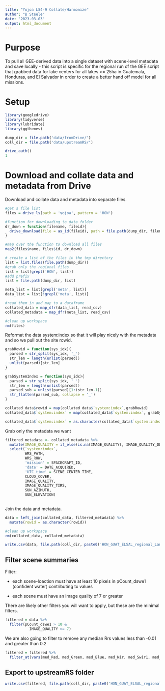 ```yaml
---
title: "Yojoa LS4-9 Collate/Harmonize"
author: "B Steele"
date: "2023-03-03"
output: html_document
---
```


# Purpose

To pull all GEE-derived data into a single dataset with scene-level metadata and save locally - this script is specific for the regional run of the GEE script that grabbed data for lake centers for all lakes \>= 25ha in Guatemala, Honduras, and El Salvador in order to create a better hand off model for all missions.

# Setup

```r
library(googledrive)
library(tidyverse)
library(lubridate)
library(ggthemes)

dump_dir = file.path('data/fromDrive/')
coll_dir = file.path('data/upstreamRS/')

drive_auth()
1
```

# Download and collate data and metadata from Drive

Download and collate data and metadata into separate files.

```r
#get a file list
files = drive_ls(path = 'yojoa', pattern = 'HON')

#function for downloading to data folder
dr_down = function(filename, fileid){
  drive_download(file = as_id(fileid), path = file.path(dump_dir, filename), overwrite = T)
}

#map over the function to download all files
map2(files$name, files$id, dr_down)

# create a list of the files in the tmp directory
list = list.files(file.path(dump_dir))
#grab only the regional files
list = list[grepl('HON', list)]
#add prefix
list = file.path(dump_dir, list)

meta_list = list[grepl('meta', list)]
data_list = list[!grepl('meta', list)]

#read them in and map to a dataframe
collated_data = map_dfr(data_list, read_csv)
collated_metadata = map_dfr(meta_list, read_csv)

#clean up workspace
rm(files)
```

Reformat the data system:index so that it will play nicely with the metadata and so we pull out the site rowid.

```r
grabRowid = function(sys_idx){
  parsed = str_split(sys_idx, '_')
  str_len = length(unlist(parsed))
  unlist(parsed)[str_len]
}

grabSystemIndex = function(sys_idx){
  parsed = str_split(sys_idx, '_')
  str_len = length(unlist(parsed))
  parsed_sub = unlist(parsed)[1:(str_len-1)]
  str_flatten(parsed_sub, collapse = '_')
}

collated_data$rowid = map(collated_data$`system:index`,grabRowid)
collated_data$`system:index` = map(collated_data$`system:index`, grabSystemIndex)

collated_data$`system:index` = as.character(collated_data$`system:index`)

```

Grab only the metadata we want

```r
filtered_metadata <- collated_metadata %>% 
  mutate(IMAGE_QUALITY = if_else(is.na(IMAGE_QUALITY), IMAGE_QUALITY_OLI, IMAGE_QUALITY)) %>% 
  select(`system:index`, 
         WRS_PATH, 
         WRS_ROW, 
         'mission' = SPACECRAFT_ID, 
         'date' = DATE_ACQUIRED, 
         'UTC_time' = SCENE_CENTER_TIME, 
         CLOUD_COVER,
         IMAGE_QUALITY, 
         IMAGE_QUALITY_TIRS, 
         SUN_AZIMUTH, 
         SUN_ELEVATION) 
  
```

Join the data and metadata.

```r
data = left_join(collated_data, filtered_metadata) %>% 
  mutate(rowid = as.character(rowid))

#clean up workspace
rm(collated_data, collated_metadata)

write.csv(data, file.path(coll_dir, paste0('HON_GUAT_ELSAL_regional_LandsatC2_SRST_collated_v', Sys.Date(), '.csv')))
```

## Filter scene summaries

Filter:

-   each scene-loaction must have at least 10 pixels in pCount_dswe1 (confident water) contributing to values

-   each scene must have an image quality of 7 or greater

There are likely other filters you will want to apply, but these are the minimal filters.

```r
filtered = data %>% 
  filter(pCount_dswe1 > 10 &
           IMAGE_QUALITY >= 7)
```

We are also going to filter to remove any median Rrs values less than -0.01 and greater than 0.2

```r
filtered = filtered %>% 
  filter_at(vars(med_Red, med_Green, med_Blue, med_Nir, med_Swir1, med_Swir2), all_vars(.<0.2 & .>-0.01))
```

## Export to upstreamRS folder

```r
write.csv(filtered, file.path(coll_dir, paste0('HON_GUAT_ELSAL_regional_LandsatC2_SRST_filtered_v', Sys.Date(), '.csv')), row.names = F)
```
